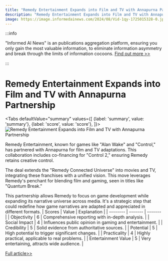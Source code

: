 ```yaml
---
title: "Remedy Entertainment Expands into Film and TV with Annapurna Partnership"
description: "Remedy Entertainment Expands into Film and TV with Annapurna Partnership"
image: https://image.informedainews.com/2024/08/Vid-1qy-1725015328-0.jpg
---
```



:::info

"Informed AI News" is an publications aggregation platform, ensuring you only gain the most valuable information, to eliminate information asymmetry and break through the limits of information cocoons.  [Find out more >>](/)

:::

# Remedy Entertainment Expands into Film and TV with Annapurna Partnership


<Tabs
	defaultValue="summary"
	values={[
	{label: 'summary', value: 'summary'},
	{label: 'score', value: 'score'},
]}>
<TabItem value="summary">
<img
  src="https://image.informedainews.com/2024/08/Vid-1qy-1725015328-0.jpg"
  alt="Remedy Entertainment Expands into Film and TV with Annapurna Partnership"
/>



Remedy Entertainment, known for games like "Alan Wake" and "Control," has partnered with Annapurna for film and TV adaptations. This collaboration includes co-financing for "Control 2," ensuring Remedy retains creative control.

The deal extends the "Remedy Connected Universe" into movies and TV, integrating these franchises with a unified vision. This move leverages Remedy's penchant for blending film and gaming, seen in titles like "Quantum Break."

This partnership allows Remedy to focus on game development while expanding its narrative universe across media. It's a strategic step that could redefine how game narratives are adapted and appreciated in different formats.
</TabItem>
<TabItem value="score">
	| Scores     | Value   | Explanation |
	| -------- | ------- | ------- |
	| Objectivity  | 6    | Comprehensive reporting with in-depth analysis.    |
	| Social Impact | 4     | Influences public opinion in gaming and entertainment.    |
	| Credibility    | 5    | Solid evidence from authoritative sources.    |
	| Potential    | 5    | High potential to trigger significant changes.    |
	| Practicality    | 4    | Highly practical, applicable to real problems.    |
	| Entertainment Value    | 5    | Very entertaining, attracts wide audience.    |
</TabItem>
</Tabs>

[Full article>>](https://kotaku.com/alan-wake-control-tv-shows-movies-annapurna-remedy-1851635894)
